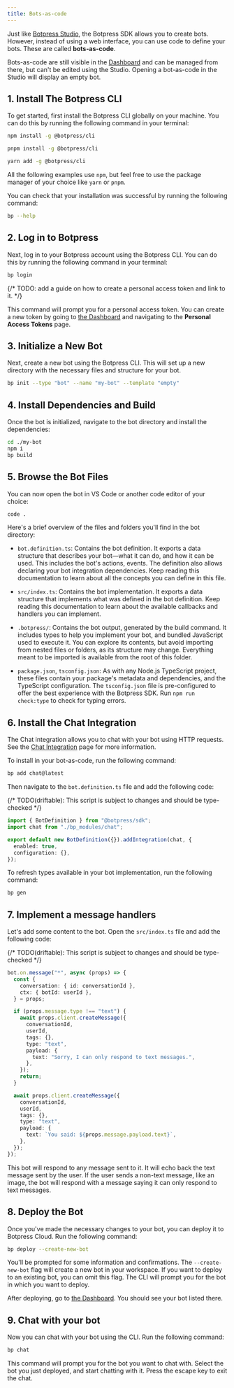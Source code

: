 ```yaml
---
title: Bots-as-code
---
```


Just like [Botpress Studio](/learn/reference/introduction), the Botpress SDK allows you to create bots. However, instead of using a web interface, you can use code to define your bots. These are called **bots-as-code**.

Bots-as-code are still visible in the [Dashboard](/learn/get-started/dashboard/bot/overview) and can be managed from there, but can't be edited using the Studio. Opening a bot-as-code in the Studio will display an empty bot.

## 1. Install The Botpress CLI

To get started, first install the Botpress CLI globally on your machine. You can do this by running the following command in your terminal:

<CodeGroup>

```bash npm
npm install -g @botpress/cli
```

```bash pnpm
pnpm install -g @botpress/cli
```

```bash yarn
yarn add -g @botpress/cli
```

</CodeGroup>

<Note>All the following examples use `npm`, but feel free to use the package manager of your choice like `yarn` or `pnpm`.</Note>

You can check that your installation was successful by running the following command:

```bash
bp --help
```

## 2. Log in to Botpress

Next, log in to your Botpress account using the Botpress CLI. You can do this by running the following command in your terminal:

```bash
bp login
```

{/* TODO: add a guide on how to create a personal access token and link to it. */}

This command will prompt you for a personal access token. You can create a new token by going to [the Dashboard](https://app.botpress.cloud) and navigating to the **Personal Access Tokens** page.

## 3. Initialize a New Bot

Next, create a new bot using the Botpress CLI. This will set up a new directory with the necessary files and structure for your bot.

```bash
bp init --type "bot" --name "my-bot" --template "empty"
```

## 4. Install Dependencies and Build

Once the bot is initialized, navigate to the bot directory and install the dependencies:

```bash
cd ./my-bot
npm i
bp build
```

## 5. Browse the Bot Files

You can now open the bot in VS Code or another code editor of your choice:

```bash
code .
```

Here's a brief overview of the files and folders you'll find in the bot directory:

- `bot.definition.ts`: Contains the bot definition. It exports a data structure that describes your bot—what it can do, and how it can be used. This includes the bot's actions, events. The definition also allows declaring your bot integration dependencies. Keep reading this documentation to learn about all the concepts you can define in this file.

- `src/index.ts`: Contains the bot implementation. It exports a data structure that implements what was defined in the bot definition. Keep reading this documentation to learn about the available callbacks and handlers you can implement.

- `.botpress/`: Contains the bot output, generated by the build command. It includes types to help you implement your bot, and bundled JavaScript used to execute it. You can explore its contents, but avoid importing from nested files or folders, as its structure may change. Everything meant to be imported is available from the root of this folder.

- `package.json`, `tsconfig.json`: As with any Node.js TypeScript project, these files contain your package's metadata and dependencies, and the TypeScript configuration. The `tsconfig.json` file is pre-configured to offer the best experience with the Botpress SDK. Run `npm run check:type` to check for typing errors.

## 6. Install the Chat Integration

The Chat integration allows you to chat with your bot using HTTP requests. See the [Chat Integration](/api-reference/chat-api/introduction) page for more information.

To install in your bot-as-code, run the following command:

```bash
bp add chat@latest
```

Then navigate to the `bot.definition.ts` file and add the following code:

{/* TODO(driftable): This script is subject to changes and should be type-checked */}
```ts
import { BotDefinition } from "@botpress/sdk";
import chat from "./bp_modules/chat";

export default new BotDefinition({}).addIntegration(chat, {
  enabled: true,
  configuration: {},
});
```

To refresh types available in your bot implementation, run the following command:

```bash
bp gen
```

## 7. Implement a message handlers

Let's add some content to the bot. Open the `src/index.ts` file and add the following code:

{/* TODO(driftable): This script is subject to changes and should be type-checked */}
```ts
bot.on.message("*", async (props) => {
  const {
    conversation: { id: conversationId },
    ctx: { botId: userId },
  } = props;

  if (props.message.type !== "text") {
    await props.client.createMessage({
      conversationId,
      userId,
      tags: {},
      type: "text",
      payload: {
        text: "Sorry, I can only respond to text messages.",
      },
    });
    return;
  }

  await props.client.createMessage({
    conversationId,
    userId,
    tags: {},
    type: "text",
    payload: {
      text: `You said: ${props.message.payload.text}`,
    },
  });
});
```

This bot will respond to any message sent to it. It will echo back the text message sent by the user. If the user sends a non-text message, like an image, the bot will respond with a message saying it can only respond to text messages.

## 8. Deploy the Bot

Once you've made the necessary changes to your bot, you can deploy it to Botpress Cloud. Run the following command:

```bash
bp deploy --create-new-bot
```

You'll be prompted for some information and confirmations. The `--create-new-bot` flag will create a new bot in your workspace. If you want to deploy to an existing bot, you can omit this flag. The CLI will prompt you for the bot in which you want to deploy.

After deploying, go to [the Dashboard](https://app.botpress.cloud). You should see your bot listed there.

## 9. Chat with your bot

Now you can chat with your bot using the CLI. Run the following command:

```bash
bp chat
```

This command will prompt you for the bot you want to chat with. Select the bot you just deployed, and start chatting with it. Press the escape key to exit the chat.
